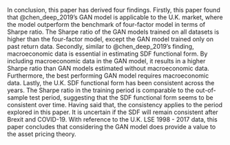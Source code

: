 <!-- # Conclusion -->

In conclusion, this paper has derived four findings.
Firstly, this paper found that @chen_deep_2019's GAN model
is applicable to the U.K. market, where the model outperform the
benchmark of four-factor model in terms of Sharpe ratio.
The Sharpe ratio of the GAN models trained on all datasets
is higher than the four-factor model, except the GAN
model trained only on past return data.
Secondly, similar to @chen_deep_2019's finding,
macroeconomic data is essential in estimating SDF functional
form.
By including macroeconomic data in the GAN model, it results in a
higher Sharpe ratio than GAN models estimated without
macroeconomic data. Furthermore, the best performing GAN model requires
macroeconomic data.
Lastly, the U.K. SDF functional form has been consistent across
the years.
The Sharpe ratio in the training period is comparable to the
out-of-sample test period, suggesting that the SDF
functional form seems to be consistent over time. 
Having said that, the consistency applies to the period
explored in this paper. It is uncertain if the SDF will remain
consistent after Brexit and COVID-19.
With reference to the U.K. LSE 1998 - 2017 data,
this paper concludes that considering the GAN model does provide
a value to the asset pricing theory.
